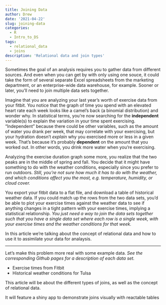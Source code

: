```yaml
---
title: Joining Data
author: Drew
date: '2021-04-22'
slug: joining-data
categories:
  - R
  - Intro_to_DS
tags:
  - relational_data
  - joins
description: 'Relational data and join types'
---
```


Sometimes the goal of an analysis requires you to gather data from different sources. And even when you can get by with only using one souce, it could take the form of several separate Excel spreadsheets from the marketing department, or an enterprise-wide data warehouse, for example. Sooner or later, you'll need to join multiple data sets together. 

Imagine that you are analyzing your last year's worth of exercise data from your fitbit. You notice that the graph of time you spend with an elevated heart rate each week looks like a camel's back (a binomial distribution) and wonder why. In statistical terms, you're now searching for the **independent** variable(s) to explain the variation in your time spent exercising. "Independent" because there could be other variables, such as the amount of water you drank per week, that may correlate with your exercising, but your hydration doesn't *explain* why you exercised more or less in a given week. That's because it's probably **dependent** on the amount that you worked out. In other words, you drink more water when you're exercising. 

Analyzing the exercise duration graph some more, you realize that the two peaks are in the middle of spring and fall. You decide that it might have something to do with the weather conditions, especially since you prefer to run outdoors. *Still, you're not sure how much it has to do with the weather, and which conditions affect you the most, e.g. temperature, humidity, or cloud cover.* 

You export your fitbit data to a flat file, and download a table of historical weather data. If you could match up the rows from the two data sets, you'd be able to plot your exercise times against the weather data to see if anything changes in a tight pattern with your exercise times, implying a statistical relationship. *You just need a way to join the data sets together such that you have a single data set where each row is a single week, with your exercise times and the weather conditions for that week.*

In this article we're talking about the concept of relational data and how to use it to assimilate your data for analaysis. 

***

Let's make this problem more real with some example data. *See the corresponding Github pages for a description of each data set. *

  * Exercise times from Fitbit
  * Historical weather conditions for Tulsa


This article will be about the different types of joins, as well as the concept of relational data. 

It will feature a shiny app to demonstrate joins visually with reactable tables
